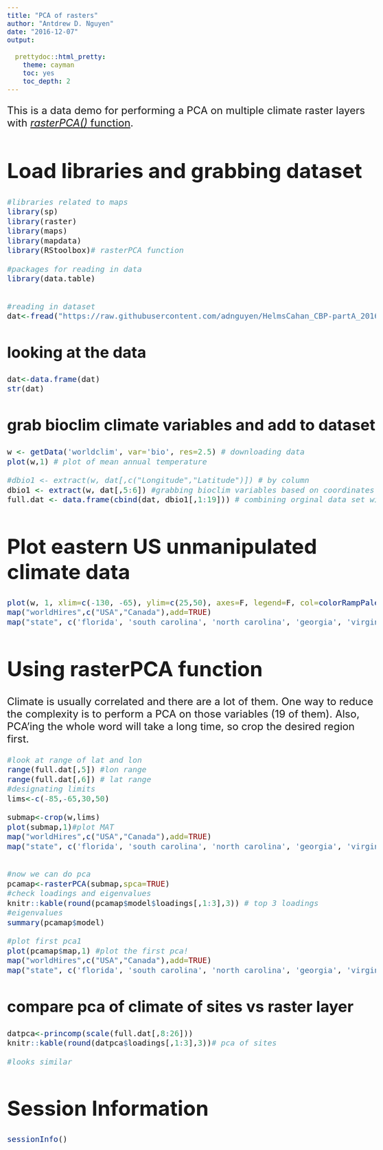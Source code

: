 ```yaml
---
title: "PCA of rasters"
author: "Antdrew D. Nguyen"
date: "2016-12-07"
output: 
  
  prettydoc::html_pretty:
    theme: cayman
    toc: yes
    toc_depth: 2
---
```

<style type="text/css">

body{ /* Normal  */
   font-size: 24px;
}

code.r{ /* Code block */
  font-size: 18px;
}
pre { /* Code block */
  font-size: 18px
}
</style>

This is a data demo for performing a PCA on multiple climate raster layers with [*rasterPCA()* function](http://bleutner.github.io/RStoolbox/rstbx-docu/rasterPCA.html).


# Load libraries and grabbing dataset
```r
#libraries related to maps
library(sp)
library(raster)
library(maps)
library(mapdata)
library(RStoolbox)# rasterPCA function

#packages for reading in data
library(data.table)


#reading in dataset
dat<-fread("https://raw.githubusercontent.com/adnguyen/HelmsCahan_CBP-partA_2016/master/Script_Analyses/Sampling_sites_table.csv")

```

## looking at the data
```r
dat<-data.frame(dat)
str(dat)
```

## grab bioclim climate variables and add to dataset
```r
w <- getData('worldclim', var='bio', res=2.5) # downloading data
plot(w,1) # plot of mean annual temperature

#dbio1 <- extract(w, dat[,c("Longitude","Latitude")]) # by column
dbio1 <- extract(w, dat[,5:6]) #grabbing bioclim variables based on coordinates
full.dat <- data.frame(cbind(dat, dbio1[,1:19])) # combining orginal data set with bioclim variables

```

# Plot eastern US unmanipulated climate data
```r

plot(w, 1, xlim=c(-130, -65), ylim=c(25,50), axes=F, legend=F, col=colorRampPalette(c("lightblue","orange"))(255),main="",box=FALSE)
map("worldHires",c("USA","Canada"),add=TRUE)
map("state", c('florida', 'south carolina', 'north carolina', 'georgia', 'virginia', 'west virginia', 'maryland', 'delaware', 'new jersey', 'rhode island', 'new york', 'connecticut', 'massachusetts', 'pennyslvania', 'vermont', 'new hampshire', 'maine', 'alabama', 'tennessee', 'kentucky', 'ohio','iowa','illinois','arkansas','missouri','minnesota','wisconsin','michigan','louisiana','mississippi',"texas","arizona","illinois","california","oregon","utah","washington","kansas","new mexico","montana","idaho","wyoming","north dakota","south dakota","nebraska","oklahoma"), add = TRUE)
```

# Using rasterPCA function   
Climate is usually correlated and there are a lot of them. One way to reduce the complexity is to perform a PCA on those variables (19 of them). Also, PCA'ing the whole word will take a long time, so crop the desired region first. 
```r
#look at range of lat and lon
range(full.dat[,5]) #lon range
range(full.dat[,6]) # lat range
#designating limits
lims<-c(-85,-65,30,50)

submap<-crop(w,lims)
plot(submap,1)#plot MAT
map("worldHires",c("USA","Canada"),add=TRUE)
map("state", c('florida', 'south carolina', 'north carolina', 'georgia', 'virginia', 'west virginia', 'maryland', 'delaware', 'new jersey', 'rhode island', 'new york', 'connecticut', 'massachusetts', 'pennyslvania', 'vermont', 'new hampshire', 'maine', 'alabama', 'tennessee', 'kentucky', 'ohio','iowa','illinois','arkansas','missouri','minnesota','wisconsin','michigan','louisiana','mississippi',"texas","arizona","illinois","california","oregon","utah","washington","kansas","new mexico","montana","idaho","wyoming","north dakota","south dakota","nebraska","oklahoma"), add = TRUE)


#now we can do pca
pcamap<-rasterPCA(submap,spca=TRUE)
#check loadings and eigenvalues
knitr::kable(round(pcamap$model$loadings[,1:3],3)) # top 3 loadings
#eigenvalues
summary(pcamap$model)

#plot first pca1
plot(pcamap$map,1) #plot the first pca!
map("worldHires",c("USA","Canada"),add=TRUE)
map("state", c('florida', 'south carolina', 'north carolina', 'georgia', 'virginia', 'west virginia', 'maryland', 'delaware', 'new jersey', 'rhode island', 'new york', 'connecticut', 'massachusetts', 'pennyslvania', 'vermont', 'new hampshire', 'maine', 'alabama', 'tennessee', 'kentucky', 'ohio','iowa','illinois','arkansas','missouri','minnesota','wisconsin','michigan','louisiana','mississippi',"texas","arizona","illinois","california","oregon","utah","washington","kansas","new mexico","montana","idaho","wyoming","north dakota","south dakota","nebraska","oklahoma"), add = TRUE)


```

## compare pca of climate of sites vs raster layer
```r
datpca<-princomp(scale(full.dat[,8:26]))
knitr::kable(round(datpca$loadings[,1:3],3))# pca of sites

#looks similar
```



# Session Information
```r
sessionInfo()
```

